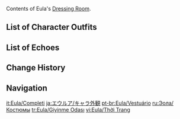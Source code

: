 {{CharacterTabs}}
Contents of Eula's [[Dressing Room]].

==List of Character Outfits==
{{Outfits by Category Table|Eula Outfits|nocharacter=1}}

==List of Echoes==
{{Echoes by Category Table|Eula Echoes|nocharacter=1}}

==Change History==
{{Change History|1.5}}

==Navigation==
{{Character Navbox|Dressing Room}}

[[it:Eula/Completi]]
[[ja:エウルア/キャラ外観]]
[[pt-br:Eula/Vestuário]]
[[ru:Эола/Костюмы]]
[[tr:Eula/Giyinme Odası]]
[[vi:Eula/Thời Trang]]